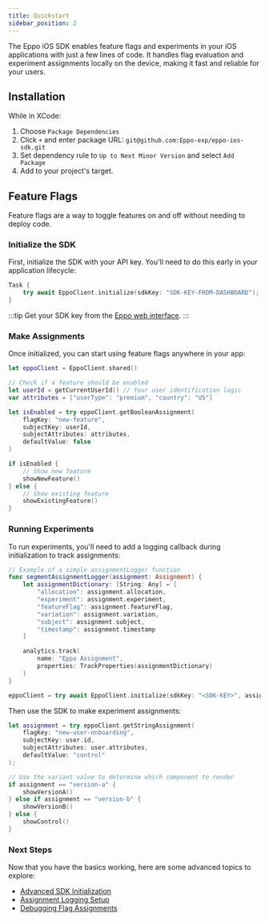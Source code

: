 ```yaml
---
title: Quickstart
sidebar_position: 2
---
```


The Eppo iOS SDK enables feature flags and experiments in your iOS applications with just a few lines of code. It handles flag evaluation and experiment assignments locally on the device, making it fast and reliable for your users.

## Installation

While in XCode:

1. Choose `Package Dependencies`
2. Click `+` and enter package URL: `git@github.com:Eppo-exp/eppo-ios-sdk.git`
3. Set dependency rule to `Up to Next Minor Version` and select `Add Package`
4. Add to your project's target.

## Feature Flags

Feature flags are a way to toggle features on and off without needing to deploy code.


### Initialize the SDK

First, initialize the SDK with your API key. You'll need to do this early in your application lifecycle:

```swift
Task {
    try await EppoClient.initialize(sdkKey: "SDK-KEY-FROM-DASHBOARD");
}
```

:::tip
Get your SDK key from the [Eppo web interface](https://eppo.cloud/feature-flags/keys).
:::

### Make Assignments

Once initialized, you can start using feature flags anywhere in your app:

```swift
let eppoClient = EppoClient.shared()

// Check if a feature should be enabled
let userId = getCurrentUserId() // Your user identification logic
var attributes = ["userType": "premium", "country": "US"]

let isEnabled = try eppoClient.getBooleanAssignment(
    flagKey: "new-feature",
    subjectKey: userId,
    subjectAttributes: attributes,
    defaultValue: false
)

if isEnabled {
    // Show new feature
    showNewFeature()
} else {
    // Show existing feature
    showExistingFeature()
}
```

### Running Experiments

To run experiments, you'll need to add a logging callback during initialization to track assignments:

```swift
// Example of a simple assignmentLogger function
func segmentAssignmentLogger(assignment: Assignment) {
    let assignmentDictionary: [String: Any] = [
        "allocation": assignment.allocation,
        "experiment": assignment.experiment,
        "featureFlag": assignment.featureFlag,
        "variation": assignment.variation,
        "subject": assignment.subject,
        "timestamp": assignment.timestamp
    ]

    analytics.track(
        name: "Eppo Assignment", 
        properties: TrackProperties(assignmentDictionary)
    )
}

eppoClient = try await EppoClient.initialize(sdkKey: "<SDK-KEY>", assignmentLogger: segmentAssignmentLogger)

```

Then use the SDK to make experiment assignments:

```swift
let assignment = try eppoClient.getStringAssignment(
    flagKey: "new-user-onboarding",
    subjectKey: user.id,
    subjectAttributes: user.attributes,
    defaultValue: "control"
);

// Use the variant value to determine which component to render
if assignment == "version-a" {
    showVersionA()
} else if assignment == "version-b" {
    showVersionB()
} else {
    showControl()
}
```

### Next Steps

Now that you have the basics working, here are some advanced topics to explore:
- [Advanced SDK Initialization](/sdks/client-sdks/ios/initialization)
- [Assignment Logging Setup](/sdks/event-logging)
- [Debugging Flag Assignments](/sdks/sdk-features/debugging-flag-assignment)

